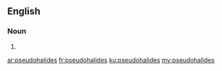 ==English==

===Noun===
{{head|en}}

# {{plural of|pseudohalide}}

[[ar:pseudohalides]]
[[fr:pseudohalides]]
[[ku:pseudohalides]]
[[my:pseudohalides]]